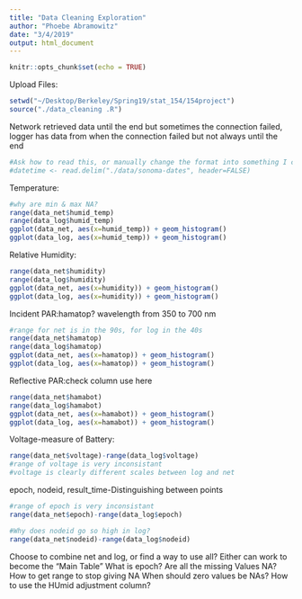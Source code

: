 ```yaml
---
title: "Data Cleaning Exploration"
author: "Phoebe Abramowitz"
date: "3/4/2019"
output: html_document
---
```


```r
knitr::opts_chunk$set(echo = TRUE)
```

Upload Files:
```r
setwd("~/Desktop/Berkeley/Spring19/stat_154/154project")
source("./data_cleaning .R")
```

Network retrieved data until the end but sometimes the connection failed, logger has data from when the connection failed but not always until the end

```r
#Ask how to read this, or manually change the format into something I can read with delim then cut 
#datetime <- read.delim("./data/sonoma-dates", header=FALSE)
```
Temperature:
```r
#why are min & max NA?
range(data_net$humid_temp)
range(data_log$humid_temp)
ggplot(data_net, aes(x=humid_temp)) + geom_histogram()
ggplot(data_log, aes(x=humid_temp)) + geom_histogram()
```
Relative Humidity:
```r
range(data_net$humidity)
range(data_log$humidity)
ggplot(data_net, aes(x=humidity)) + geom_histogram()
ggplot(data_log, aes(x=humidity)) + geom_histogram()
```
Incident PAR:hamatop? wavelength from 350 to 700 nm
```r
#range for net is in the 90s, for log in the 40s
range(data_net$hamatop)
range(data_log$hamatop)
ggplot(data_net, aes(x=hamatop)) + geom_histogram()
ggplot(data_log, aes(x=hamatop)) + geom_histogram()
```
Reflective PAR:check column use here
```r
range(data_net$hamabot)
range(data_log$hamabot)
ggplot(data_net, aes(x=hamabot)) + geom_histogram()
ggplot(data_log, aes(x=hamabot)) + geom_histogram()
```
Voltage-measure of Battery:
```r
range(data_net$voltage)-range(data_log$voltage)
#range of voltage is very inconsistant
#voltage is clearly different scales between log and net
```
epoch, nodeid, result_time-Distinguishing between points
```r
#range of epoch is very inconsistant
range(data_net$epoch)-range(data_log$epoch)

#Why does nodeid go so high in log? 
range(data_net$nodeid)-range(data_log$nodeid)
```
Choose to combine net and log, or find a way to use all? Either can work to become the "Main Table"
What is epoch?
Are all the missing Values NA? How to get range to stop giving NA
When should zero values be NAs?
How to use the HUmid adjustment column?

